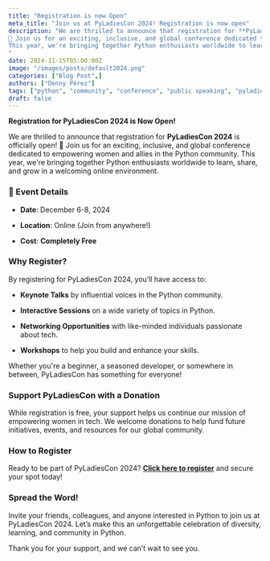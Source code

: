 ```yaml
---
title: "Registration is now Open"
meta_title: "Join us at PyLadiesCon 2024! Registration is now open"
description: "We are thrilled to announce that registration for **PyLadiesCon 2024** is officially open!
🎉 Join us for an exciting, inclusive, and global conference dedicated to empowering women and allies in the Python community.
This year, we're bringing together Python enthusiasts worldwide to learn, share, and grow in a welcoming online environment.
"
date: 2024-11-15T05:00:00Z
image: "/images/posts/default2024.png"
categories: ["Blog Post",]
authors: ["Denny Pérez"]
tags: ["python", "community", "conference", "public speaking", "pyladies"]
draft: false
---
```


**Registration for PyLadiesCon 2024 is Now Open!**

We are thrilled to announce that registration for **PyLadiesCon 2024** is officially open!
🎉 Join us for an exciting, inclusive, and global conference dedicated to empowering women and allies in the Python community.
This year, we're bringing together Python enthusiasts worldwide to learn, share, and grow in a welcoming online environment.

### **📅 Event Details**

- **Date**: December 6-8, 2024

- **Location**: Online (Join from anywhere!)

- **Cost**: **Completely Free**

### **Why Register?**

By registering for PyLadiesCon 2024, you’ll have access to:

- **Keynote Talks** by influential voices in the Python community.

- **Interactive Sessions** on a wide variety of topics in Python.

- **Networking Opportunities** with like-minded individuals passionate about tech.

- **Workshops** to help you build and enhance your skills.

Whether you're a beginner, a seasoned developer, or somewhere in between, PyLadiesCon has something for everyone!

### **Support PyLadiesCon with a Donation**

While registration is free, your support helps us continue our mission of empowering women in tech. We welcome donations
to help fund future initiatives, events, and resources for our global community.

### **How to Register**

Ready to be part of PyLadiesCon 2024? **[Click here to register](https://pretix.eu/pyladiescon/2024/)** and secure your spot today!

### **Spread the Word!**

Invite your friends, colleagues, and anyone interested in Python to join us at
PyLadiesCon 2024. Let’s make this an unforgettable celebration of diversity, learning,
and community in Python.

Thank you for your support, and we can’t wait to see you.
